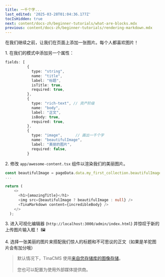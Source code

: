 ```yaml
---
title: 一千个字...
last_edited: '2025-03-28T01:04:36.177Z'
tocIsHidden: true
next: content/docs-zh/beginner-tutorials/what-are-blocks.mdx
previous: content/docs-zh/beginner-tutorials/rendering-markdown.mdx
---
```


在我们继续之前，让我们在页面上添加一张图片。每个人都喜欢图片！

1\. 在我们的模式中添加另一个属性：

```typescript
fields: [
          {
            type: "string",
            name: "title",
            label: "标题",
            isTitle: true,
            required: true,
          },
          {
            type: "rich-text", // 资产阶级
            name: "body",
            label: "正文",
            isBody: true,
            required: true,
          },
          {
            type: "image",      // 画出一千个字
            name: "beautifulImage",
            label: "美丽的图片",
            required: false,
          }
```

2\. 修改 `app/awesome-content.tsx` 组件以渲染我们的美丽图片。

```typescript
const beautifulImage = pageData.data.my_first_collection.beautifulImage;
...

return (
    <>
      <h1>{amazingTitle}</h1>
      <img src={beautifulImage ? beautifulImage : null} />
      <TinaMarkdown content={incredibleBody} />
    </>
  );
```

3\. 进入可视化编辑器 (`http://localhost:3000/admin/index.html`) 并惊叹于新的上传图片输入框！ 🖼️

4\. 选择一张美丽的图片来搭配我们惊人的标题和不可思议的正文（如果是羊驼图片会有加分哦）

> 默认情况下，TinaCMS 使用[来自您存储库的图像存储](https://tina.io/docs/reference/media/repo-based)。\
> \
> 您也可以配置为使用外部媒体提供商。